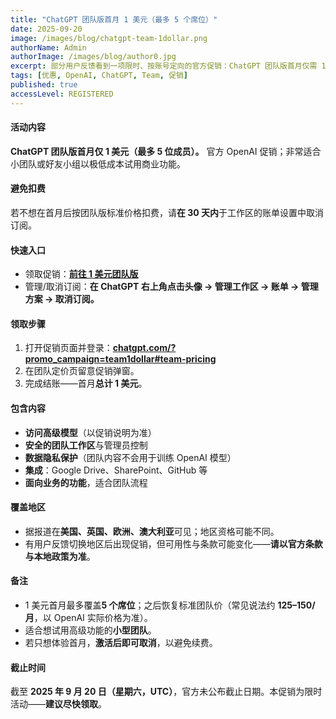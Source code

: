 ```yaml
---
title: "ChatGPT 团队版首月 1 美元（最多 5 个席位）"
date: 2025-09-20
image: /images/blog/chatgpt-team-1dollar.png
authorName: Admin
authorImage: /images/blog/author0.jpg
excerpt: 部分用户反馈看到一项限时、按账号定向的官方促销：ChatGPT 团队版首月仅需 1 美元，最多可覆盖 5 个席位。本文介绍如何查看资格、如何领取与避免续费扣款。更新时间：2025 年 9 月 20 日（星期六，UTC）。
tags: [优惠, OpenAI, ChatGPT, Team, 促销]
published: true
accessLevel: REGISTERED
---
```


#### 活动内容

**ChatGPT 团队版首月仅 1 美元（最多 5 位成员）。** 官方 OpenAI 促销；非常适合小团队或好友小组以极低成本试用商业功能。

#### 避免扣费

若不想在首月后按团队版标准价格扣费，请**在 30 天内**于工作区的账单设置中取消订阅。

#### 快速入口

- 领取促销：**[前往 1 美元团队版](https://chatgpt.com/?promo_campaign=team1dollar#team-pricing)**
- 管理/取消订阅：**在 ChatGPT 右上角点击头像 → 管理工作区 → 账单 → 管理方案 → 取消订阅。**

#### 领取步骤

1. 打开促销页面并登录：**[chatgpt.com/?promo_campaign=team1dollar#team-pricing](https://chatgpt.com/?promo_campaign=team1dollar#team-pricing)**
2. 在团队定价页留意促销弹窗。
3. 完成结账——首月**总计 1 美元**。

#### 包含内容

- **访问高级模型**（以促销说明为准）
- **安全的团队工作区**与管理员控制
- **数据隐私保护**（团队内容不会用于训练 OpenAI 模型）
- **集成**：Google Drive、SharePoint、GitHub 等
- **面向业务的功能**，适合团队流程

#### 覆盖地区

- 据报道在**美国、英国、欧洲、澳大利亚**可见；地区资格可能不同。
- 有用户反馈切换地区后出现促销，但可用性与条款可能变化——**请以官方条款与本地政策为准**。

#### 备注

- 1 美元首月最多覆盖**5 个席位**；之后恢复标准团队价（常见说法约 **$125–$150/月**，以 OpenAI 实际价格为准）。
- 适合想试用高级功能的**小型团队**。
- 若只想体验首月，**激活后即可取消**，以避免续费。

#### 截止时间

截至 **2025 年 9 月 20 日（星期六，UTC）**，官方未公布截止日期。本促销为限时活动——**建议尽快领取**。


